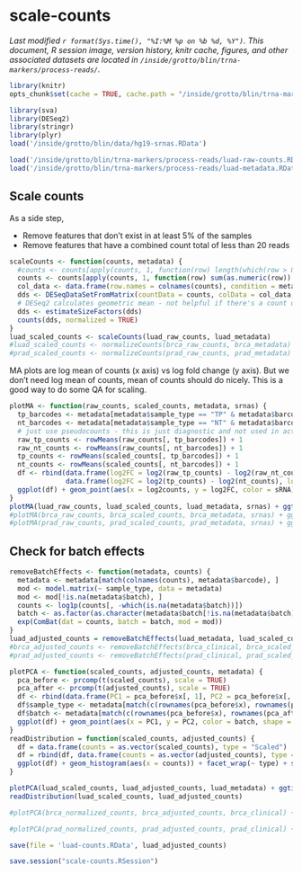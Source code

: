 # scale-counts
_Last modified `r format(Sys.time(), "%I:%M %p on %b %d, %Y")`. This document, R session image, version history, knitr cache, figures, and other associated datasets are located in `/inside/grotto/blin/trna-markers/process-reads/`._

```r
library(knitr)
opts_chunk$set(cache = TRUE, cache.path = "/inside/grotto/blin/trna-markers/process-reads/cache/scale-counts/", fig.path = "/inside/grotto/blin/trna-markers/process-reads/figure/scale-counts/", eval = TRUE, echo = TRUE, warning = FALSE, results = FALSE, message = FALSE, autodep = TRUE, dev = "png", dpi = 300)
```

```r
library(sva)
library(DESeq2)
library(stringr)
library(plyr)
load('/inside/grotto/blin/data/hg19-srnas.RData')
```

```r
load('/inside/grotto/blin/trna-markers/process-reads/luad-raw-counts.RData')
load('/inside/grotto/blin/trna-markers/process-reads/luad-metadata.RData')
```

## Scale counts

As a side step,

- Remove features that don't exist in at least 5% of the samples
- Remove features that have a combined count total of less than 20 reads

```r
scaleCounts <- function(counts, metadata) {
  #counts <- counts[apply(counts, 1, function(row) length(which(row > 0)) > length(colnames(counts)) * 0.05), ]
  counts <- counts[apply(counts, 1, function(row) sum(as.numeric(row)) > 0), ]
  col_data <- data.frame(row.names = colnames(counts), condition = metadata[match(colnames(counts), metadata$barcode), ]$sample_type, type = 'single-read')
  dds <- DESeqDataSetFromMatrix(countData = counts, colData = col_data, design = ~ condition)
  # DESeq2 calculates geometric mean - not helpful if there's a count of 0. I don't want to use pseudocounts, so I'll use TMM instead
  dds <- estimateSizeFactors(dds)
  counts(dds, normalized = TRUE)
}
luad_scaled_counts <- scaleCounts(luad_raw_counts, luad_metadata)
#luad_scaled_counts <- normalizeCounts(brca_raw_counts, brca_metadata)
#prad_scaled_counts <- normalizeCounts(prad_raw_counts, prad_metadata)
```

MA plots are log mean of counts (x axis) vs log fold change (y axis). But we don't need log mean of counts, mean of counts should do nicely. This is a good way to do some QA for scaling.

```r
plotMA <- function(raw_counts, scaled_counts, metadata, srnas) {
  tp_barcodes <- metadata[metadata$sample_type == "TP" & metadata$barcode %in% colnames(scaled_counts), ]$barcode
  nt_barcodes <- metadata[metadata$sample_type == "NT" & metadata$barcode %in% colnames(scaled_counts), ]$barcode
  # just use pseudocounts - this is just diagnostic and not used in actual data.
  raw_tp_counts <- rowMeans(raw_counts[, tp_barcodes]) + 1
  raw_nt_counts <- rowMeans(raw_counts[, nt_barcodes]) + 1
  tp_counts <- rowMeans(scaled_counts[, tp_barcodes]) + 1
  nt_counts <- rowMeans(scaled_counts[, nt_barcodes]) + 1
  df <- rbind(data.frame(log2FC = log2(raw_tp_counts) - log2(raw_nt_counts), log2counts = log2((raw_tp_counts + raw_nt_counts)/2), scaled = "Raw", sRNA = srnas$class[match(names(raw_tp_counts), srnas$tx_name)]),
              data.frame(log2FC = log2(tp_counts) - log2(nt_counts), log2counts = log2((tp_counts + nt_counts)/2), scaled = "Scaled", sRNA = srnas$class[match(names(tp_counts), srnas$tx_name)]))
  ggplot(df) + geom_point(aes(x = log2counts, y = log2FC, color = sRNA), size = 1, alpha = 0.3) + geom_hline(yintercept = 0, color = "red") + facet_wrap(~ scaled)
}
plotMA(luad_raw_counts, luad_scaled_counts, luad_metadata, srnas) + ggtitle("LUAD MA plot")
#plotMA(brca_raw_counts, brca_scaled_counts, brca_metadata, srnas) + ggtitle("BRCA MA plot")
#plotMA(prad_raw_counts, prad_scaled_counts, prad_metadata, srnas) + ggtitle("PRAD MA plot") 
```


## Check for batch effects

```r
removeBatchEffects <- function(metadata, counts) {
  metadata <- metadata[match(colnames(counts), metadata$barcode), ]
  mod <- model.matrix(~ sample_type, data = metadata)
  mod <- mod[!is.na(metadata$batch), ]
  counts <- log1p(counts[, -which(is.na(metadata$batch))])
  batch <- as.factor(as.character(metadata$batch[!is.na(metadata$batch)]))
  exp(ComBat(dat = counts, batch = batch, mod = mod))
}
luad_adjusted_counts = removeBatchEffects(luad_metadata, luad_scaled_counts)
#brca_adjusted_counts <- removeBatchEffects(brca_clinical, brca_scaled_counts)
#prad_adjusted_counts <- removeBatchEffects(prad_clinical, prad_scaled_counts) 
```

```r
plotPCA <- function(scaled_counts, adjusted_counts, metadata) {
  pca_before <- prcomp(t(scaled_counts), scale = TRUE)
  pca_after <- prcomp(t(adjusted_counts), scale = TRUE)
  df <- rbind(data.frame(PC1 = pca_before$x[, 1], PC2 = pca_before$x[, 2], adjusted = "Not adjusted"), data.frame(PC1 = pca_after$x[, 1], PC2 = pca_after$x[, 2], adjusted = "Adjusted"))
  df$sample_type <- metadata[match(c(rownames(pca_before$x), rownames(pca_after$x)), metadata$barcode), ]$sample_type
  df$batch <- metadata[match(c(rownames(pca_before$x), rownames(pca_after$x)), metadata$barcode), ]$batch
  ggplot(df) + geom_point(aes(x = PC1, y = PC2, color = batch, shape = batch, size = sample_type), alpha = 0.3) + scale_shape_manual(values = c(1:22, 34:60)[1:nlevels(df$batch)]) + scale_size_manual(values = c(2, 5)) + guides(color = guide_legend(ncol = 2), shape = guide_legend(ncol = 2), size = guide_legend(ncol = 2)) + facet_wrap(~ adjusted)
}
readDistribution = function(scaled_counts, adjusted_counts) {
  df = data.frame(counts = as.vector(scaled_counts), type = "Scaled")
  df = rbind(df, data.frame(counts = as.vector(adjusted_counts), type = "Adjusted"))
  ggplot(df) + geom_histogram(aes(x = counts)) + facet_wrap(~ type) + scale_y_log10()
}
```

```r
plotPCA(luad_scaled_counts, luad_adjusted_counts, luad_metadata) + ggtitle("PCA for batch effect adjusted LUAD data")
readDistribution(luad_scaled_counts, luad_adjusted_counts)
```

```r
#plotPCA(brca_normalized_counts, brca_adjusted_counts, brca_clinical) + ggtitle("PCA for batch effect adjusted BRCA data")
```

```r
#plotPCA(prad_normalized_counts, prad_adjusted_counts, prad_clinical) + ggtitle("PCA for batch effect adjusted PRAD data")
```


```r
save(file = 'luad-counts.RData', luad_adjusted_counts)
```

```r
save.session("scale-counts.RSession")
```
